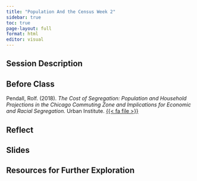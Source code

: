 ```yaml
---
title: "Population And the Census Week 2"
sidebar: true
toc: true
page-layout: full
format: html
editor: visual
---
```


## Session Description

## Before Class

Pendall, Rolf. (2018). *The Cost of Segregation: Population and Household Projections in the Chicago Commuting Zone and Implications for Economic and Racial Segregation.* Urban Institute. [{{< fa file >}}](https://uofi.box.com/s/lhwaz7kbk4s1y1prxu6bq22orzxbncpl)

## Reflect

## Slides

## Resources for Further Exploration
